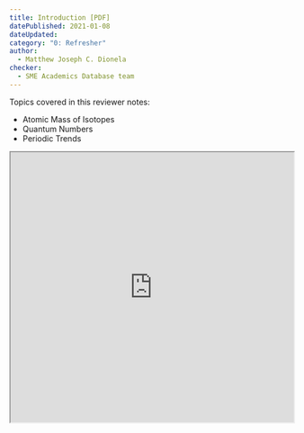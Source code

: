 ```yaml
---
title: Introduction [PDF]
datePublished: 2021-01-08
dateUpdated: 
category: "0: Refresher"
author: 
  - Matthew Joseph C. Dionela
checker: 
  - SME Academics Database team
---
```


Topics covered in this reviewer notes:
* Atomic Mass of Isotopes
* Quantum Numbers
* Periodic Trends

<iframe src="https://drive.google.com/file/d/12DQbMU9VS4_O0Sr_E-wbVzim3F_gNF0l/preview" width="100%" height="480" allow="autoplay"></iframe>